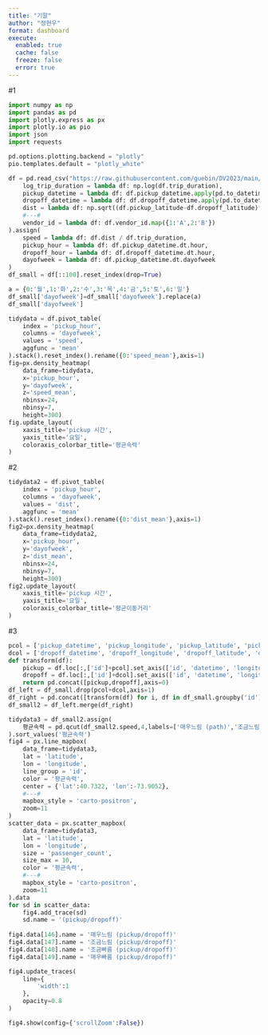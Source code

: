 ```yaml
---
title: "기말"
author: "정현우"
format: dashboard
execute: 
  enabled: true
  cache: false
  freeze: false
  error: true
---
```


#1

```python
import numpy as np
import pandas as pd
import plotly.express as px
import plotly.io as pio
import json 
import requests 

pd.options.plotting.backend = "plotly"
pio.templates.default = "plotly_white"

df = pd.read_csv("https://raw.githubusercontent.com/guebin/DV2023/main/posts/NYCTaxi.csv").assign(
    log_trip_duration = lambda df: np.log(df.trip_duration),
    pickup_datetime = lambda df: df.pickup_datetime.apply(pd.to_datetime),
    dropoff_datetime = lambda df: df.dropoff_datetime.apply(pd.to_datetime),
    dist = lambda df: np.sqrt((df.pickup_latitude-df.dropoff_latitude)**2 + (df.pickup_longitude-df.dropoff_longitude)**2),
    #---#
    vendor_id = lambda df: df.vendor_id.map({1:'A',2:'B'})
).assign(
    speed = lambda df: df.dist / df.trip_duration,
    pickup_hour = lambda df: df.pickup_datetime.dt.hour,
    dropoff_hour = lambda df: df.dropoff_datetime.dt.hour,
    dayofweek = lambda df: df.pickup_datetime.dt.dayofweek
)
df_small = df[::100].reset_index(drop=True)

a = {0:'월',1:'화',2:'수',3:'목',4:'금',5:'토',6:'일'}
df_small['dayofweek']=df_small['dayofweek'].replace(a)
df_small['dayofweek']

tidydata = df.pivot_table(
    index = 'pickup_hour',
    columns = 'dayofweek',
    values = 'speed',
    aggfunc = 'mean'
).stack().reset_index().rename({0:'speed_mean'},axis=1)
fig=px.density_heatmap(
    data_frame=tidydata,
    x='pickup_hour',
    y='dayofweek',
    z='speed_mean',
    nbinsx=24,
    nbinsy=7,
    height=300)
fig.update_layout(
    xaxis_title='pickup 시간',
    yaxis_title='요일',
    coloraxis_colorbar_title='평균속력'
)
```

#2

```python
tidydata2 = df.pivot_table(
    index = 'pickup_hour',
    columns = 'dayofweek',
    values = 'dist',
    aggfunc = 'mean'
).stack().reset_index().rename({0:'dist_mean'},axis=1)
fig2=px.density_heatmap(
    data_frame=tidydata2,
    x='pickup_hour',
    y='dayofweek',
    z='dist_mean',
    nbinsx=24,
    nbinsy=7,
    height=300)
fig2.update_layout(
    xaxis_title='pickup 시간',
    yaxis_title='요일',
    coloraxis_colorbar_title='평균이동거리'
)
```

#3

```python
pcol = ['pickup_datetime', 'pickup_longitude', 'pickup_latitude', 'pickup_hour']
dcol = ['dropoff_datetime', 'dropoff_longitude', 'dropoff_latitude', 'dropoff_hour']
def transform(df):
    pickup = df.loc[:,['id']+pcol].set_axis(['id', 'datetime', 'longitude', 'latitude', 'hour'],axis=1).assign(type = 'pickup')
    dropoff = df.loc[:,['id']+dcol].set_axis(['id', 'datetime', 'longitude', 'latitude', 'hour'],axis=1).assign(type = 'dropoff')
    return pd.concat([pickup,dropoff],axis=0)
df_left = df_small.drop(pcol+dcol,axis=1)
df_right = pd.concat([transform(df) for i, df in df_small.groupby('id')]).reset_index(drop=True)
df_small2 = df_left.merge(df_right)

tidydata3 = df_small2.assign(
    평균속력 = pd.qcut(df_small2.speed,4,labels=['매우느림 (path)','조금느림 (path)','조금빠름 (path)','매우빠름 (path)'])
).sort_values('평균속력')
fig4 = px.line_mapbox(
    data_frame=tidydata3,
    lat = 'latitude',
    lon = 'longitude',
    line_group = 'id',
    color = '평균속력',
    center = {'lat':40.7322, 'lon':-73.9052},
    #---#
    mapbox_style = 'carto-positron',
    zoom=11
)
scatter_data = px.scatter_mapbox(
    data_frame=tidydata3,
    lat = 'latitude',
    lon = 'longitude',
    size = 'passenger_count',
    size_max = 10,
    color = '평균속력',
    #---#
    mapbox_style = 'carto-positron',
    zoom=11   
).data 
for sd in scatter_data: 
    fig4.add_trace(sd)
    sd.name = '(pickup/dropoff)' 
    
fig4.data[146].name = '매우느림 (pickup/dropoff)'
fig4.data[147].name = '조금느림 (pickup/dropoff)'
fig4.data[148].name = '조금빠름 (pickup/dropoff)'
fig4.data[149].name = '매우빠름 (pickup/dropoff)'

fig4.update_traces(
    line={
        'width':1
    },
    opacity=0.8
)

fig4.show(config={'scrollZoom':False})

```